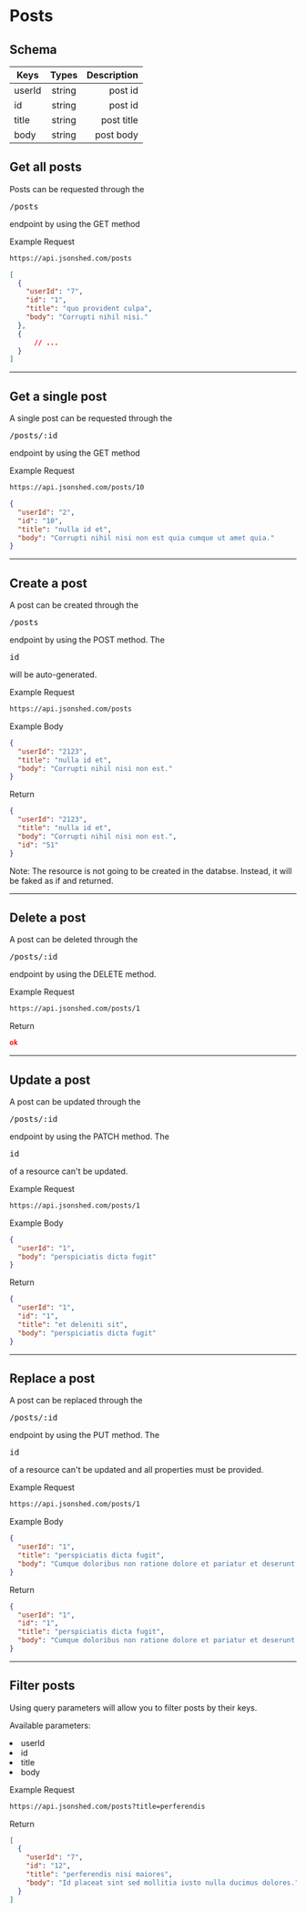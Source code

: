 
<h1 id="posts">Posts</h1>

<Paragraph size={6} />

<h2 id="posts-schema">Schema</h2>

<Paragraph />

| Keys          | Types         | Description                                                                     |
| --------------|:-------------:| -------------------------------------------------------------------------------:|
| userId        | string        | post id                                                                         |
| id            | string        | post id                                                                         |
| title         | string        | post title                                                                      |
| body          | string        | post body                                                          |


<Paragraph size={6} />

<h2 id="get-all-posts">Get all posts</h2>

<Paragraph />

Posts can be requested through the <Pre>/posts</Pre> endpoint by using the GET method

<ExampleTitle>

Example Request

</ExampleTitle>

<Example>

```bash
https://api.jsonshed.com/posts
```

</Example>

<Paragraph />

<Example>

```json
[
  {
    "userId": "7",
    "id": "1",
    "title": "quo provident culpa",
    "body": "Corrupti nihil nisi."
  },
  {
      // ...
  }
]
```

</Example>

<Paragraph size={6} />

---

<Paragraph size={6} />

<h2 id="get-single-post">Get a single post</h2>

<Paragraph />

A single post can be requested through the <Pre>/posts/:id</Pre> endpoint by using the GET method

<ExampleTitle>

Example Request

</ExampleTitle>

<Example>

```bash
https://api.jsonshed.com/posts/10
```

</Example>

<Paragraph />

<Example>

```json
{
  "userId": "2",
  "id": "10",
  "title": "nulla id et",
  "body": "Corrupti nihil nisi non est quia cumque ut amet quia."
}
```

</Example>

<Paragraph size={6} />

---

<Paragraph size={6} />

<h2 id="create-post">Create a post</h2>

<Paragraph />

A post can be created through the <Pre>/posts</Pre> endpoint by using the POST method. The <Pre>id</Pre> will be auto-generated.

<ExampleTitle>

Example Request

</ExampleTitle>

<Example>

```bash
https://api.jsonshed.com/posts
```

</Example>

<ExampleTitle>

Example Body

</ExampleTitle>

<Example>

```json
{
  "userId": "2123",
  "title": "nulla id et",
  "body": "Corrupti nihil nisi non est."
}
```

</Example>

<Paragraph />

<ExampleTitle>

Return

</ExampleTitle>

<Example>

```json
{
  "userId": "2123",
  "title": "nulla id et",
  "body": "Corrupti nihil nisi non est.",
  "id": "51"
}
```

</Example>

Note: The resource is not going to be created in the databse. Instead, it will be faked as if and returned.

<Paragraph size={6} />

---

<Paragraph size={6} />

<h2 id="delete-post">Delete a post</h2>

<Paragraph />

A post can be deleted through the <Pre>/posts/:id</Pre> endpoint by using the DELETE method.

<ExampleTitle>

Example Request

</ExampleTitle>

<Example>

```bash
https://api.jsonshed.com/posts/1
```

</Example>

<Paragraph />

<ExampleTitle>

Return

</ExampleTitle>

<Example>

```json
ok
```

</Example>

<Paragraph size={6} />

---

<Paragraph size={6} />

<h2 id="update-post">Update a post</h2>

<Paragraph />

A post can be updated through the <Pre>/posts/:id</Pre> endpoint by using the PATCH method. The <Pre>id</Pre> of a resource can't be updated.

<ExampleTitle>

Example Request

</ExampleTitle>

<Example>

```bash
https://api.jsonshed.com/posts/1
```

</Example>

<ExampleTitle>

Example Body

</ExampleTitle>

<Example>

```json
{
  "userId": "1",
  "body": "perspiciatis dicta fugit"
}
```

</Example>

<Paragraph />

<ExampleTitle>

Return

</ExampleTitle>

<Example>

```json
{
  "userId": "1",
  "id": "1",
  "title": "et deleniti sit",
  "body": "perspiciatis dicta fugit"
}
```

</Example>

<Paragraph size={6} />

---

<Paragraph size={6} />

<h2 id="replace-post">Replace a post</h2>

<Paragraph />

A post can be replaced through the <Pre>/posts/:id</Pre> endpoint by using the PUT method. The <Pre>id</Pre> of a resource can't be updated and all properties must be provided.

<ExampleTitle>

Example Request

</ExampleTitle>

<Example>

```bash
https://api.jsonshed.com/posts/1
```

</Example>

<ExampleTitle>

Example Body

</ExampleTitle>

<Example>

```json
{
  "userId": "1",
  "title": "perspiciatis dicta fugit",
  "body": "Cumque doloribus non ratione dolore et pariatur et deserunt."
}
```

</Example>

<Paragraph />

<ExampleTitle>

Return

</ExampleTitle>

<Example>

```json
{
  "userId": "1",
  "id": "1",
  "title": "perspiciatis dicta fugit",
  "body": "Cumque doloribus non ratione dolore et pariatur et deserunt."
}
```

</Example>

<Paragraph size={6} />

---

<Paragraph size={6} />

<h2 id="filter-posts">Filter posts</h2>

<Paragraph />

Using query parameters will allow you to filter posts by their keys.

<Paragraph />

Available parameters:

<Li>userId</Li>
<Li>id</Li>
<Li>title</Li>
<Li>body</Li>

<ExampleTitle>

Example Request

</ExampleTitle>

<Example>

```bash
https://api.jsonshed.com/posts?title=perferendis
```

</Example>

<Paragraph />

<ExampleTitle>

Return

</ExampleTitle>

<Example>

```json
[
  {
    "userId": "7",
    "id": "12",
    "title": "perferendis nisi maiores",
    "body": "Id placeat sint sed mollitia iusto nulla ducimus dolores."
  }
]
```

</Example>